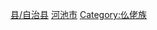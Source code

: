 [[Category:河池区县市|县/自治县]]
[[Category:广西民族自治县|河池市]]
[[Category:仫佬族|Category:仫佬族]]
{{catmore|罗城仫佬族自治县|广西壮族自治区罗城仫佬族自治县}}